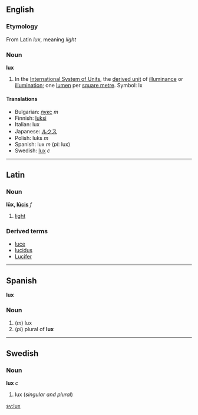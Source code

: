 ==English==

===Etymology===

From Latin ''lux'', meaning ''light''

===Noun===
'''lux'''

#In the [[International System of Units]], the [[derived unit]] of [[illuminance]] or [[illumination]]; one [[lumen]] per [[square metre]].  Symbol: lx

====Translations====
*Bulgarian: [[лукс]] ''m''
*Finnish: [[luksi]]
*Italian: lux
*Japanese: [[ルクス]]
*Polish: luks ''m''
*Spanish: lux ''m'' (''pl'': lux)
*Swedish: [[lux#Swedish|lux]] ''c''

----

==Latin==
===Noun===
'''lūx, [[Wiktionary Appendix:Latin third declension|lūcis]]''' ''f''

#[[light]]

===Derived terms===
*[[luce]]
*[[lucidus]]
*[[Lucifer]]

----

==Spanish==
'''lux'''

===Noun===

#(''m'') lux
#(''pl'') plural of '''lux'''

----

==Swedish==
===Noun===
'''lux''' ''c''

#lux (''singular and plural'')

[[sv:lux]]